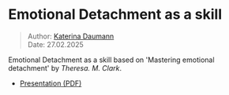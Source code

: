 # Emotional Detachment as a skill

> Author: [Katerina Daumann](kad@alteos.com)  
> Date: 27.02.2025

Emotional Detachment as a skill based on 'Mastering emotional detachment' by _Theresa. M. Clark_.

- [Presentation (PDF)](/emotional-detachment/emotional-detachment-as-a-skill.pdf)
